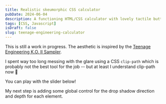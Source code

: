```yaml
---
title: Realistic skeumorphic CSS calculator
pubDate: 2024-06-04
description: A functioning HTML/CSS calculator with lovely tactile buttons
tags: [CSS, Javascript]
isDraft: false 
slug: teenage-engineering-calculator
---
```


This is still a work in progress. The aesthetic is inspired by the [Teenage 
Engineering K.O. II Sampler](https://teenage.engineering/store/ep-133/). 

I spent way too long messing with the glare
using a CSS `clip-path` which is probably not the best tool for the job -- but
at least I understand clip-path now 😤

You can play with the slider below!


<Calculator />

My next step is adding some global control for the drop shadow direction and depth
for each element.
